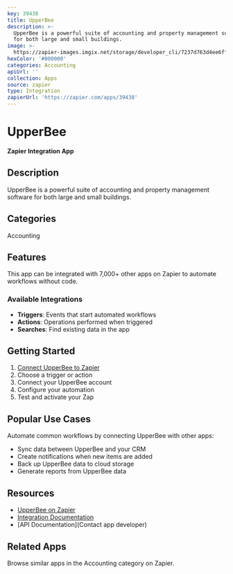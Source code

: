 ```yaml
---
key: 39438
title: UpperBee
description: >-
  UpperBee is a powerful suite of accounting and property management software
  for both large and small buildings.
image: >-
  https://zapier-images.imgix.net/storage/developer_cli/7237d763d4ee6ffb2e4fa4c6893295c1.png?auto=format%2Ccompress&ixlib=python-3.0.0&q=50
hexColor: '#000000'
categories: Accounting
apiUrl: ''
collection: Apps
source: zapier
type: Integration
zapierUrl: 'https://zapier.com/apps/39438'
---
```

# UpperBee

**Zapier Integration App**

## Description

UpperBee is a powerful suite of accounting and property management software for both large and small buildings.

## Categories

Accounting

## Features

This app can be integrated with 7,000+ other apps on Zapier to automate workflows without code.

### Available Integrations

- **Triggers**: Events that start automated workflows
- **Actions**: Operations performed when triggered
- **Searches**: Find existing data in the app

## Getting Started

1. [Connect UpperBee to Zapier](https://zapier.com/apps/39438)
2. Choose a trigger or action
3. Connect your UpperBee account
4. Configure your automation
5. Test and activate your Zap

## Popular Use Cases

Automate common workflows by connecting UpperBee with other apps:

- Sync data between UpperBee and your CRM
- Create notifications when new items are added
- Back up UpperBee data to cloud storage
- Generate reports from UpperBee data

## Resources

- [UpperBee on Zapier](https://zapier.com/apps/39438)
- [Integration Documentation](https://zapier.com/apps/39438/integrations)
- [API Documentation](Contact app developer)

## Related Apps

Browse similar apps in the Accounting category on Zapier.
